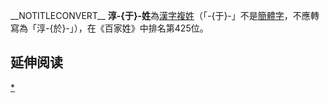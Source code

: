 __NOTITLECONVERT__
{{姓氏
|姓氏=淳于
|顯示=淳-{于}-
|拼音=Chúnyú
|注音={{Pinyin2zhuyin|Chún}}{{Pinyin2zhuyin|yú}}
|中国大陆=Chunyu
|台湾=
|香港=Suen-yu
|澳门=
|新加坡=
|马来西亚=
|越南=Thuần Vu
|韩国=
|反切=
|同音字=
|堂号=
|郡望=[[河內郡_(中國)|河内郡]]
}}
'''淳-{于}-姓'''為[[漢字姓氏|漢字]][[複姓|複姓]]（「-{于}-」不是[[簡體字|簡體字]]，不應轉寫為「淳-{於}-」），在《百家姓》中排名第425位。

== 延伸阅读 ==
{{Wikisource further reading}}

[[Category:淳于姓|*]]
{{姓氏小作品}}